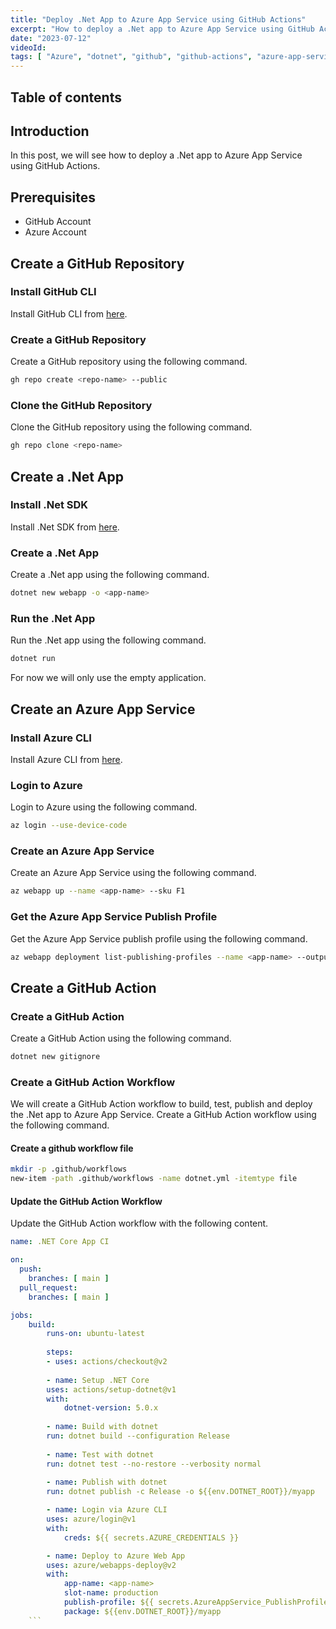```yaml
---
title: "Deploy .Net App to Azure App Service using GitHub Actions"
excerpt: "How to deploy a .Net app to Azure App Service using GitHub Actions"
date: "2023-07-12"
videoId: 
tags: [ "Azure", "dotnet", "github", "github-actions", "azure-app-service" ]
---
```

## Table of contents

## Introduction

In this post, we will see how to deploy a .Net app to Azure App Service using GitHub Actions.

## Prerequisites

* GitHub Account
* Azure Account

## Create a GitHub Repository

### Install GitHub CLI

Install GitHub CLI from [here](https://cli.github.com/).

### Create a GitHub Repository

Create a GitHub repository using the following command.

```bash
gh repo create <repo-name> --public
```

### Clone the GitHub Repository

Clone the GitHub repository using the following command.

```bash
gh repo clone <repo-name>
```

## Create a .Net App

### Install .Net SDK

Install .Net SDK from [here](https://dotnet.microsoft.com/download).

### Create a .Net App

Create a .Net app using the following command.

```bash
dotnet new webapp -o <app-name>
```

### Run the .Net App

Run the .Net app using the following command.

```bash
dotnet run
```
For now we will only use the empty application.

## Create an Azure App Service

### Install Azure CLI

Install Azure CLI from [here](https://docs.microsoft.com/en-us/cli/azure/install-azure-cli).

### Login to Azure

Login to Azure using the following command.

```bash
az login --use-device-code
```

### Create an Azure App Service

Create an Azure App Service using the following command.

```bash
az webapp up --name <app-name> --sku F1
```

### Get the Azure App Service Publish Profile

Get the Azure App Service publish profile using the following command.

```bash
az webapp deployment list-publishing-profiles --name <app-name> --output json --query "[?contains(publishMethod, 'FTP')].[publishUrl,userName,userPWD]" --output tsv
```

## Create a GitHub Action

### Create a GitHub Action

Create a GitHub Action using the following command.

```bash
dotnet new gitignore
```

### Create a GitHub Action Workflow

We will create a GitHub Action workflow to build, test, publish and deploy the .Net app to Azure App Service. Create a GitHub Action workflow using the following command.

#### Create a github workflow file

```bash
mkdir -p .github/workflows
new-item -path .github/workflows -name dotnet.yml -itemtype file
```

#### Update the GitHub Action Workflow

Update the GitHub Action workflow with the following content.

```yaml
name: .NET Core App CI

on:
  push:
    branches: [ main ]
  pull_request:
    branches: [ main ]

jobs:
    build:
        runs-on: ubuntu-latest
    
        steps:
        - uses: actions/checkout@v2
    
        - name: Setup .NET Core
        uses: actions/setup-dotnet@v1
        with:
            dotnet-version: 5.0.x
    
        - name: Build with dotnet
        run: dotnet build --configuration Release
    
        - name: Test with dotnet
        run: dotnet test --no-restore --verbosity normal
    
        - name: Publish with dotnet
        run: dotnet publish -c Release -o ${{env.DOTNET_ROOT}}/myapp

        - name: Login via Azure CLI
        uses: azure/login@v1
        with:
            creds: ${{ secrets.AZURE_CREDENTIALS }}

        - name: Deploy to Azure Web App
        uses: azure/webapps-deploy@v2
        with:
            app-name: <app-name>
            slot-name: production
            publish-profile: ${{ secrets.AzureAppService_PublishProfile_<app-name> }}
            package: ${{env.DOTNET_ROOT}}/myapp
    ```
    

